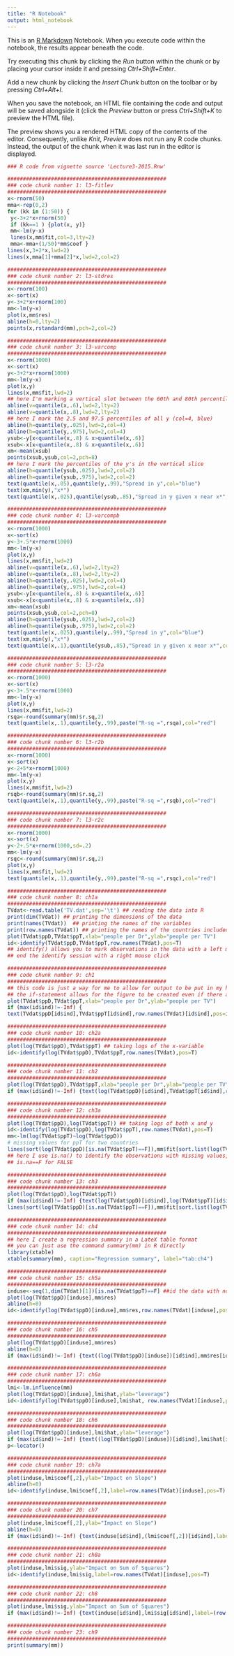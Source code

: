 ```yaml
---
title: "R Notebook"
output: html_notebook
---
```


This is an [R Markdown](http://rmarkdown.rstudio.com) Notebook. When you execute code within the notebook, the results appear beneath the code. 

Try executing this chunk by clicking the *Run* button within the chunk or by placing your cursor inside it and pressing *Ctrl+Shift+Enter*. 

Add a new chunk by clicking the *Insert Chunk* button on the toolbar or by pressing *Ctrl+Alt+I*.

When you save the notebook, an HTML file containing the code and output will be saved alongside it (click the *Preview* button or press *Ctrl+Shift+K* to preview the HTML file).

The preview shows you a rendered HTML copy of the contents of the editor. Consequently, unlike *Knit*, *Preview* does not run any R code chunks. Instead, the output of the chunk when it was last run in the editor is displayed.

```r
### R code from vignette source 'Lecture3-2015.Rnw'

###################################################
### code chunk number 1: l3-fitlev
###################################################
x<-rnorm(50)
mma<-rep(0,2)
for (kk in (1:50)) {
 y<-3+2*x+rnorm(50)
 if (kk==1 ) {plot(x, y)}
 mm<-lm(y~x)
 lines(x,mm$fit,col=3,lty=2)
 mma<-mma+(1/50)*mm$coef }
lines(x,3+2*x,lwd=2)
lines(x,mma[1]+mma[2]*x,lwd=2,col=2)
```

```r
###################################################
### code chunk number 2: l3-stdres
###################################################
x<-rnorm(100)
x<-sort(x)
y<-3+2*x+rnorm(100)
mm<-lm(y~x)
plot(x,mm$res)
abline(h=0,lty=2)
points(x,rstandard(mm),pch=2,col=2)
```

```r

###################################################
### code chunk number 3: l3-varcomp
###################################################
x<-rnorm(1000)
x<-sort(x)
y<-3+2*x+rnorm(1000)
mm<-lm(y~x)
plot(x,y)
lines(x,mm$fit,lwd=2)
## here I'm marking a vertical slot between the 60th and 80th percentile of x
abline(v=quantile(x,.6),lwd=2,lty=2)
abline(v=quantile(x,.8),lwd=2,lty=2)
## here I mark the 2.5 and 97.5 percentiles of all y (col=4, blue) 
abline(h=quantile(y,.025),lwd=2,col=4)
abline(h=quantile(y,.975),lwd=2,col=4)
ysub<-y[x<quantile(x,.8) & x>quantile(x,.6)]
xsub<-x[x<quantile(x,.8) & x>quantile(x,.6)]
xm<-mean(xsub)
points(xsub,ysub,col=2,pch=8)
## here I mark the percentiles of the y's in the vertical slice
abline(h=quantile(ysub,.025),lwd=2,col=2)
abline(h=quantile(ysub,.975),lwd=2,col=2)
text(quantile(x,.05),quantile(y,.99),"Spread in y",col="blue")
text(xm,min(y),"x*")
text(quantile(x,.025),quantile(ysub,.85),"Spread in y given x near x*",col="red")
```

```r
###################################################
### code chunk number 4: l3-varcompb
###################################################
x<-rnorm(1000)
x<-sort(x)
y<-3+.5*x+rnorm(1000)
mm<-lm(y~x)
plot(x,y)
lines(x,mm$fit,lwd=2)
abline(v=quantile(x,.6),lwd=2,lty=2)
abline(v=quantile(x,.8),lwd=2,lty=2)
abline(h=quantile(y,.025),lwd=2,col=4)
abline(h=quantile(y,.975),lwd=2,col=4)
ysub<-y[x<quantile(x,.8) & x>quantile(x,.6)]
xsub<-x[x<quantile(x,.8) & x>quantile(x,.6)]
xm<-mean(xsub)
points(xsub,ysub,col=2,pch=8)
abline(h=quantile(ysub,.025),lwd=2,col=2)
abline(h=quantile(ysub,.975),lwd=2,col=2)
text(quantile(x,.025),quantile(y,.99),"Spread in y",col="blue")
text(xm,min(y),"x*")
text(quantile(x,.1),quantile(ysub,.85),"Spread in y given x near x*",col="red")
```

```r
###################################################
### code chunk number 5: l3-r2a
###################################################
x<-rnorm(1000)
x<-sort(x)
y<-3+.5*x+rnorm(1000)
mm<-lm(y~x)
plot(x,y)
lines(x,mm$fit,lwd=2)
rsqa<-round(summary(mm)$r.sq,2)
text(quantile(x,.1),quantile(y,.99),paste("R-sq =",rsqa),col="red")
```

```r
###################################################
### code chunk number 6: l3-r2b
###################################################
x<-rnorm(1000)
x<-sort(x)
y<-2+5*x+rnorm(1000)
mm<-lm(y~x)
plot(x,y)
lines(x,mm$fit,lwd=2)
rsqb<-round(summary(mm)$r.sq,2)
text(quantile(x,.1),quantile(y,.99),paste("R-sq =",rsqb),col="red")
```

```r
###################################################
### code chunk number 7: l3-r2c
###################################################
x<-rnorm(1000)
x<-sort(x)
y<-2+.5*x+rnorm(1000,sd=.2)
mm<-lm(y~x)
rsqc<-round(summary(mm)$r.sq,2)
plot(x,y)
lines(x,mm$fit,lwd=2)
text(quantile(x,.1),quantile(y,.99),paste("R-sq =",rsqc),col="red")
```

```r
###################################################
### code chunk number 8: ch1a
###################################################
TVdat<-read.table('TV.dat',sep='\t') ## reading the data into R
print(dim(TVdat)) ## printing the dimensions of the data
print(names(TVdat))  ## printing the names of the variables
print(row.names(TVdat)) ## printing the names of the countries included
plot(TVdat$ppD,TVdat$ppT,xlab="people per Dr",ylab="people per TV")
id<-identify(TVdat$ppD,TVdat$ppT,row.names(TVdat),pos=T)
## identify() allows you to mark observations in the data with a left mouse click
## end the identify session with a right mouse click
```

```r
###################################################
### code chunk number 9: ch1
###################################################
## this code is just a way for me to allow for output to be put in my handouts on the go
## the if-statement allows for the figure to be created even if there are no observations marked
plot(TVdat$ppD,TVdat$ppT,xlab="people per Dr",ylab="people per TV")
if (max(id$ind)!=-Inf) {
text(TVdat$ppD[id$ind],TVdat$ppT[id$ind],row.names(TVdat)[id$ind],pos=id$pos) }
```

```r
###################################################
### code chunk number 10: ch2a
###################################################
plot(log(TVdat$ppD),TVdat$ppT) ## taking logs of the x-variable
id<-identify(log(TVdat$ppD),TVdat$ppT,row.names(TVdat),pos=T)
```

```r
###################################################
### code chunk number 11: ch2
###################################################
plot(log(TVdat$ppD),TVdat$ppT,xlab="people per Dr",ylab="people per TV")
if (max(id$ind)!=-Inf) {text(log(TVdat$ppD)[id$ind],TVdat$ppT[id$ind],row.names(TVdat)[id$ind],pos=id$pos)}
```

```r
###################################################
### code chunk number 12: ch3a
###################################################
plot(log(TVdat$ppD),log(TVdat$ppT)) ## taking logs of both x and y
id<-identify(log(TVdat$ppD),log(TVdat$ppT),row.names(TVdat),pos=T)
mm<-lm(log(TVdat$ppT)~log(TVdat$ppD))
# missing values for ppT for two countries
lines(sort(log(TVdat$ppD)[is.na(TVdat$ppT)==F]),mm$fit[sort.list(log(TVdat$ppD)[is.na(TVdat$ppT)==F])])
## here I use is.na() to identify the observations with missing values, I only plot those that had
## is.na==F for FALSE
```

```r
###################################################
### code chunk number 13: ch3
###################################################
plot(log(TVdat$ppD),log(TVdat$ppT))
if (max(id$ind)!=-Inf) {text(log(TVdat$ppD)[id$ind],log(TVdat$ppT)[id$ind],row.names(TVdat)[id$ind],pos=id$pos)}
lines(sort(log(TVdat$ppD)[is.na(TVdat$ppT)==F]),mm$fit[sort.list(log(TVdat$ppD)[is.na(TVdat$ppT)==F])])
```

```r
###################################################
### code chunk number 14: ch4
###################################################
## here I create a regression summary in a LateX table format
## you can just use the command summary(mm) in R directly
library(xtable)
xtable(summary(mm), caption="Regression summary", label="tab:ch4")
```

```r
###################################################
### code chunk number 15: ch5a
###################################################
induse<-seq(1,dim(TVdat)[1])[is.na(TVdat$ppT)==F] ##id the data with non-missing y-values
plot(log(TVdat$ppD)[induse],mm$res)
abline(h=0)
id<-identify(log(TVdat$ppD)[induse],mm$res,row.names(TVdat)[induse],pos=T) ## mark large residuals
```

```r
###################################################
### code chunk number 16: ch5
###################################################
plot(log(TVdat$ppD)[induse],mm$res)
abline(h=0)
if (max(id$ind)!=-Inf) {text((log(TVdat$ppD)[induse])[id$ind],mm$res[id$ind],(row.names(TVdat)[induse])[id$ind],pos=id$pos)}
```

```r
###################################################
### code chunk number 17: ch6a
###################################################
lmi<-lm.influence(mm)
plot(log(TVdat$ppD)[induse],lmi$hat,ylab="leverage")
id<-identify(log(TVdat$ppD)[induse],lmi$hat, row.names(TVdat)[induse],pos=T)
```

```r
###################################################
### code chunk number 18: ch6
###################################################
plot(log(TVdat$ppD)[induse],lmi$hat,ylab="leverage")
if (max(id$ind)!=-Inf) {text((log(TVdat$ppD)[induse])[id$ind],lmi$hat[id$ind], (row.names(TVdat)[induse])[id$ind],pos=id$pos)}
p<-locator()
```

```r
###################################################
### code chunk number 19: ch7a
###################################################
plot(induse,lmi$coef[,2],ylab="Impact on Slope")
abline(h=0)
id<-identify(induse,lmi$coef[,2],label=row.names(TVdat)[induse],pos=T)
```

```r
###################################################
### code chunk number 20: ch7
###################################################
plot(induse,lmi$coef[,2],ylab="Impact on Slope")
abline(h=0)
if (max(id$ind)!=-Inf) {text(induse[id$ind],(lmi$coef[,2])[id$ind],label=(row.names(TVdat)[induse])[id$ind],pos=id$pos)}
```

```r
###################################################
### code chunk number 21: ch8a
###################################################
plot(induse,lmi$sig,ylab="Impact on Sum of Squares")
id<-identify(induse,lmi$sig,label=row.names(TVdat)[induse],pos=T)
```

```r
###################################################
### code chunk number 22: ch8
###################################################
plot(induse,lmi$sig,ylab="Impact on Sum of Squares")
if (max(id$ind)!=-Inf) {text(induse[id$ind],lmi$sig[id$ind],label=(row.names(TVdat)[induse])[id$ind],pos=id$pos)}
```

```r
###################################################
### code chunk number 23: ch9
###################################################
print(summary(mm))
```

